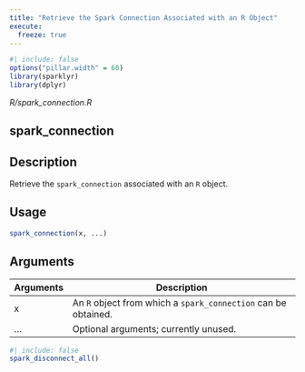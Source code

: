 ```yaml
---
title: "Retrieve the Spark Connection Associated with an R Object"
execute:
  freeze: true
---
```


```r
#| include: false
options("pillar.width" = 60)
library(sparklyr) 
library(dplyr)
```

*R/spark_connection.R*

## spark_connection

## Description
Retrieve the `spark_connection` associated with an `R` object. 


## Usage
```r
spark_connection(x, ...) 
```

## Arguments
|Arguments|Description|
|---|---|
| x | An `R` object from which a `spark_connection` can be obtained. |
| ... | Optional arguments; currently unused. |








```r
#| include: false
spark_disconnect_all()
```

